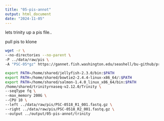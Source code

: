 ```yaml
---
title: "05-pis-annot"
output: html_document
date: "2024-11-05"
---
```


lets trinity up a pis file..


pull pis to klone

```bash
wget -r \
--no-directories --no-parent \
-P ../data/raw/pis \
-A "PSC-05*gz" https://gannet.fish.washington.edu/seashell/bu-github/project-pycno-multispecies-2023/data/raw/pis/
```



```bash
export PATH=/home/shared/jellyfish-2.3.0/bin:$PATH
export PATH=/home/shared/bowtie2-2.4.4-linux-x86_64/:$PATH
export PATH=/home/shared/salmon-1.4.0_linux_x86_64/bin:$PATH
/home/shared/trinityrnaseq-v2.12.0/Trinity \
--seqType fq \
--max_memory 200G \
--CPU 10 \
--left ../data/raw/pis/PSC-0518_R1_001.fastq.gz \
--right ../data/raw/pis/PSC-0518_R2_001.fastq.gz \
--output ../output/05-pis-annot/trinity
```